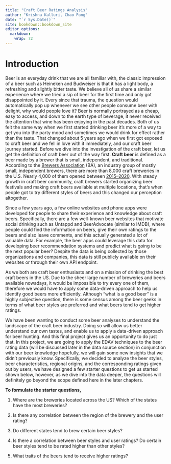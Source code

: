 ```yaml
---
title: "Craft Beer Ratings Analysis"
author: "Krishna Kalluri, Chao Pang"
date: "`r Sys.Date()`"
site: bookdown::bookdown_site
editor_options: 
  markdown: 
    wrap: 72
---
```


# Introduction

Beer is an everyday drink that we are all familiar with, the classic
impression of a beer such as Heineken and Budweiser is that it has a
light body, a refreshing and slightly bitter taste. We believe all of us
share a similar experience where we tried a sip of beer for the first
time and only got disappointed by it. Every since that trauma, the
question would automatically pop up whenever we see other people consume
beer with delight, why would people love it? Beer is normally portrayed
as a cheap, easy to access, and down to the earth type of beverage, it
never received the attention that wine has been enjoying in the past
decades. Both of us felt the same way when we first started drinking
beer it's more of a way to get you into the party mood and sometimes we
would drink for effect rather than the taste. That changed about 5 years
ago when we first got exposed to craft beer and we fell in love with it
immediately, and our craft beer journey started. Before we dive into the
investigation of the craft beer, let us get the definition of craft beer
out of the way first. **Craft beer** is defined as a beer made by a
brewer that is small, independent, and traditional. According to the
[Brewers
Association](https://www.brewersassociation.org/statistics-and-data/craft-brewer-definition/)
(BA), an industry group of mostly small, independent brewers, there are
more than 8,000 craft breweries in the U.S. Nearly 4,000 of them opened
between
[2015--2020](https://www.brewersassociation.org/statistics-and-data/national-beer-stats/).
With steady growth in craft beer community, craft brewers started
organizing beer festivals and making craft beers available at multiple
locations, that's when people got to try different styles of beers and
this changed our perception altogether.

Since a few years ago, a few online websites and phone apps were
developed for people to share their experience and knowledge about craft
beers. Specifically, there are a few well-known beer websites that
motivate social drinking such as Untappd and BeerAdvocate (similar to
IMDB), where people could find the information on beers, give their own
ratings to the beers and also leave comments, and this actually
generated a lot of valuable data. For example, the beer apps could
leverage this data for developing beer recommendation systems and
predict what is going to be the next popular beer? Despite the data is
being collected by those organizations and companies, this data is still
publicly available on their websites or through their own API endpoint.

As we both are craft beer enthusiasts and on a mission of drinking the
best craft beers in the US. Due to the sheer large number of breweries
and beers available nowadays, it would be impossible to try every one of
them, therefore we would have to apply some data-driven approach to help
us identify good beers more efficiently. Although "what is a good beer"
is a highly subjective question, there is some census among the beer
geeks in terms of what beer styles are preferred and what beers tend to
get higher ratings.

We have been wanting to conduct some beer analyses to understand the
landscape of the craft beer industry. Doing so will allow us better
understand our own tastes, and enable us to apply a data-driven approach
for beer hunting. And this final project gives us an opportunity to do
just that. In this project, we are going to apply the EDAV techniques to
the beer rating data (will be discussed later in the data source
section) in conjunction with our beer knowledge hopefully, we will gain
some new insights that we didn't previously know. Specifically, we
decided to analyze the beer styles, beer characteristics, regional
origins, and the corresponding ratings given out by users, we have
designed a few starter questions to get us started shown below, however,
as we dive into the data deeper, the questions will definitely go beyond
the scope defined here in the later chapters.

**To formulate the starter questions,**

1.  Where are the breweries located across the US? Which of the states
    have the most breweries?

2.  Is there any correlation between the region of the brewery and the
    user rating?

3.  Do different states tend to brew certain beer styles?

4.  Is there a correlation between beer styles and user ratings? Do
    certain beer styles tend to be rated higher than other styles?

5.  What traits of the beers tend to receive higher ratings?
